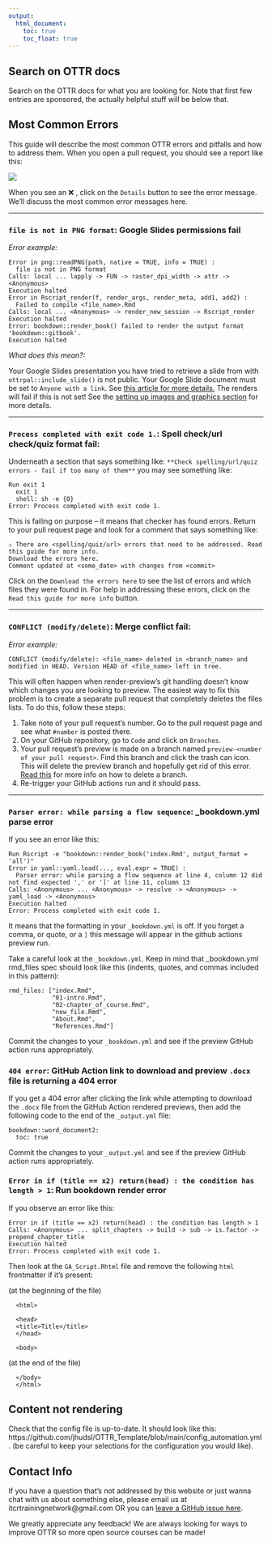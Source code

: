 ```yaml
---
output:
  html_document:
    toc: true
    toc_float: true
---
```


## Search on OTTR docs

Search on the OTTR docs for what you are looking for. Note that first few entries are sponsored, the actually helpful stuff will be below that. 

<script async src="https://cse.google.com/cse.js?cx=22c03a049bf7a472a">
</script>
<div class="gcse-searchbox-only"></div>


## Most Common Errors

This guide will describe the most common OTTR errors and pitfalls and how to address them.
When you open a pull request, you should see a report like this:

![](https://github.com/jhudsl/OTTR_Template/raw/main/resources/screenshots/gha-actions-error.png)

When you see an ❌ , click on the `Details` button to see the error message. We'll discuss the most common error messages here.

***

### `file is not in PNG format`: Google Slides permissions fail

_Error example:_
```
Error in png::readPNG(path, native = TRUE, info = TRUE) :
  file is not in PNG format
Calls: local ... lapply -> FUN -> raster_dpi_width -> attr -> <Anonymous>
Execution halted
Error in Rscript_render(f, render_args, render_meta, add1, add2) :
  Failed to compile <file_name>.Rmd
Calls: local ... <Anonymous> -> render_new_session -> Rscript_render
Execution halted
Error: bookdown::render_book() failed to render the output format 'bookdown::gitbook'.
Execution halted
```
_What does this mean?:_

Your Google Slides presentation you have tried to retrieve a slide from with `ottrpal::include_slide()` is not public. Your Google Slide document must be set to `Anyone with a link`. See [this article for more details.](https://support.wix.com/en/article/setting-permissions-for-google-drive-files-and-folders#:~:text=Settings%20Permissions%20for%20a%20Google,edit%20and%20comment%20as%20well.) The renders will fail if this is not set! See the [setting up images and graphics section](https://github.com/jhudsl/OTTR_Template/wiki/Setting-up-images-and-graphics) for more details.

***

### `Process completed with exit code 1.`: Spell check/url check/quiz format fail:

Underneath a section that says something like: `**Check spelling/url/quiz errors - fail if too many of them**` you may see something like:
```
Run exit 1
  exit 1
  shell: sh -e {0}
Error: Process completed with exit code 1.
```

This is failing on purpose -- it means that checker has found errors. Return to your pull request page and look for a comment that says something like:
```
⚠️ There are <spelling/quiz/url> errors that need to be addressed. Read this guide for more info.
Download the errors here.
Comment updated at <some_date> with changes from <commit>
```

Click on the `Download the errors here` to see the list of errors and which files they were found in. For help in addressing these errors, click on the `Read this guide for more info` button.

***

### `CONFLICT (modify/delete)`: Merge conflict fail:

_Error example:_
```
CONFLICT (modify/delete): <file_name> deleted in <branch_name> and modified in HEAD. Version HEAD of <file_name> left in tree.
```

This will often happen when render-preview's git handling doesn't know which changes you are looking to preview. The easiest way to fix this problem is to create a separate pull request that completely deletes the files lists. To do this, follow these steps:

1) Take note of your pull request's number. Go to the pull request page and see what `#number` is posted there.
2) On your GitHub repository, go to `Code` and click on `Branches`.
3) Your pull request's preview is made on a branch named `preview-<number of your pull request> `. Find this branch and click the trash can icon. This will delete the preview branch and hopefully get rid of this error. [Read this](https://www.git-tower.com/learn/git/faq/github-delete-branch) for more info on how to delete a branch.
4) Re-trigger your GitHub actions run and it should pass.

***

### `Parser error: while parsing a flow sequence`: _bookdown.yml parse error

If you see an error like this:
```
Run Rscript -e "bookdown::render_book('index.Rmd', output_format = 'all')"
Error in yaml::yaml.load(..., eval.expr = TRUE) :
  Parser error: while parsing a flow sequence at line 4, column 12 did not find expected ',' or ']' at line 11, column 13
Calls: <Anonymous> ... <Anonymous> -> resolve -> <Anonymous> -> yaml_load -> <Anonymous>
Execution halted
Error: Process completed with exit code 1.
```

It means that the formatting in your `_bookdown.yml` is off. If you forget a comma, or quote, or a `]` this message will appear in the github actions preview run.

Take a careful look at the `_bookdown.yml`. Keep in mind that _bookdown.yml rmd_files spec should look like this (indents, quotes, and commas included in this pattern):

```
rmd_files: ["index.Rmd",
            "01-intro.Rmd",
            "02-chapter_of_course.Rmd",
            "new_file.Rmd",
            "About.Rmd",
            "References.Rmd"]
```
Commit the changes to your `_bookdown.yml` and see if the preview GitHub action runs appropriately.

### `404 error`: GitHub Action link to download and preview `.docx` file is returning a 404 error

If you get a 404 error after clicking the link while attempting to download the `.docx` file from the GitHub Action rendered previews, then add the following code to the end of the `_output.yml` file:

```
bookdown::word_document2:
  toc: true
```

Commit the changes to your `_output.yml` and see if the preview GitHub action runs appropriately. 

### `Error in if (title == x2) return(head) : the condition has length > 1`: Run bookdown render error

If you observe an error like this:

```
Error in if (title == x2) return(head) : the condition has length > 1
Calls: <Anonymous> ... split_chapters -> build -> sub -> is.factor -> prepend_chapter_title
Execution halted
Error: Process completed with exit code 1.
```

Then look at the `GA_Script.Rhtml` file and remove the following `html` frontmatter if it's present:

(at the beginning of the file)

```
  <html>

  <head>
  <title>Title</title>
  </head>

  <body>
```

(at the end of the file)

```
  </body>
  </html>
```
## Content not rendering

Check that the config file is up-to-date. It should look like this: https://github.com/jhudsl/OTTR_Template/blob/main/config_automation.yml.
(be careful to keep your selections for the configuration you would like).

## Contact Info

If you have a question that's not addressed by this website or just wanna chat with us about something else, please email us at itcrtrainingnetwork@gmail.com OR you can [leave a GitHub issue here](https://github.com/jhudsl/OTTR_Template/issues/new). 

We greatly appreciate any feedback! We are always looking for ways to improve OTTR so more open source courses can be made!
